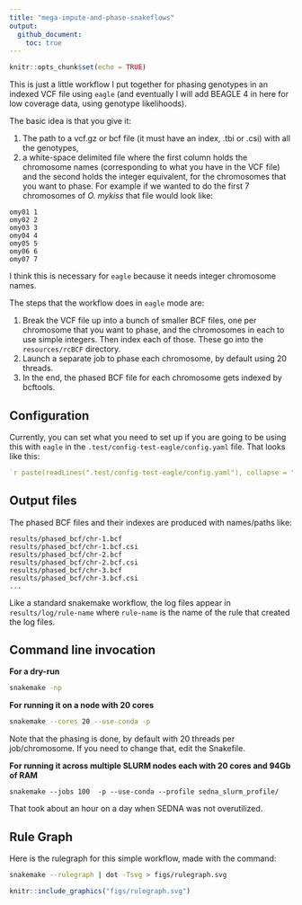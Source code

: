 ```yaml
---
title: "mega-impute-and-phase-snakeflows"
output: 
  github_document:
    toc: true
---
```


```r
knitr::opts_chunk$set(echo = TRUE)
```

This is just a little workflow I put together for phasing genotypes in an indexed VCF file
using `eagle` (and eventually I will add BEAGLE 4 in here for low coverage data, using 
genotype likelihoods).

The basic idea is that you give it:

1. The path to a vcf.gz or bcf file (it must have an index, .tbi or .csi)
with all the genotypes,
2. a white-space delimited file where the first column holds the
chromosome names (corresponding to what you have in the VCF file)
and the second holds the integer equivalent, for the chromosomes
that you want to phase.  For example if we wanted to do the first
7 chromosomes of _O. mykiss_ that file would look like:
```
omy01 1
omy02 2
omy03 3
omy04 4
omy05 5
omy06 6
omy07 7
```
I think this is necessary for `eagle` because it needs integer chromosome names.

The steps that the workflow does in `eagle` mode are:

1. Break the VCF file up into a bunch of smaller BCF files, one per chromosome that you
want to phase, and the chromosomes in each to use simple integers. Then index each of
those.  These go into the `resources/rcBCF` directory.
2. Launch a separate job to phase each chromosome, by default using 20 threads.
3. In the end, the phased BCF file for each chromosome gets indexed by bcftools.


## Configuration

Currently, you can set what you need to set up if you are going to be using this
with `eagle` in the `.test/config-test-eagle/config.yaml` file.  That looks
like this:
```yaml
`r paste(readLines(".test/config-test-eagle/config.yaml"), collapse = "\n")`
```

## Output files

The phased BCF files and their indexes are produced with names/paths like:
```
results/phased_bcf/chr-1.bcf
results/phased_bcf/chr-1.bcf.csi
results/phased_bcf/chr-2.bcf
results/phased_bcf/chr-2.bcf.csi
results/phased_bcf/chr-3.bcf
results/phased_bcf/chr-3.bcf.csi
...
```

Like a standard snakemake workflow, the log files appear in 
`results/log/rule-name` where `rule-name` is the name of the
rule that created the log files.

## Command line invocation

**For a dry-run**
```sh
snakemake -np
```

**For running it on a node with 20 cores**
```sh
snakemake --cores 20 --use-conda -p
```
Note that the phasing is done, by default with 20 threads per job/chromosome.
If you need to change that, edit the Snakefile.

**For running it across multiple SLURM nodes each with 20 cores and 94Gb of RAM**
```
snakemake --jobs 100  -p --use-conda --profile sedna_slurm_profile/
```

That took about an hour on a day when SEDNA was not overutilized.

## Rule Graph

Here is the rulegraph for this simple workflow, made with the command:
```sh
snakemake --rulegraph | dot -Tsvg > figs/rulegraph.svg
```
```r
knitr::include_graphics("figs/rulegraph.svg")
```
